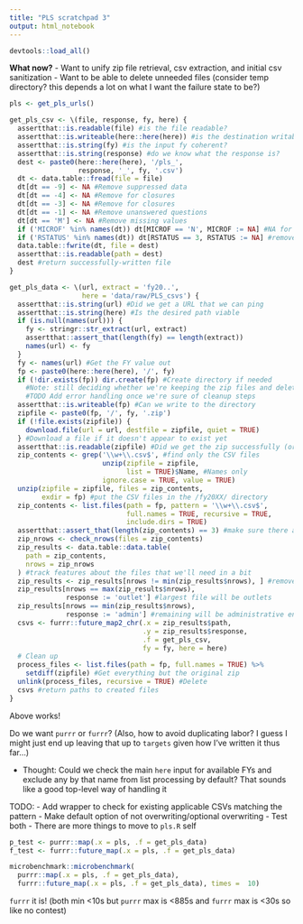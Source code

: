```yaml
---
title: "PLS scratchpad 3"
output: html_notebook
---
```


```r
devtools::load_all()
```
**What now?**
- Want to unify zip file retrieval, csv extraction, and initial csv sanitization
- Want to be able to delete unneeded files (consider temp directory? this depends a lot on what I want the failure state to be?)
```r
pls <- get_pls_urls()
```
```r
get_pls_csv <- \(file, response, fy, here) {
  assertthat::is.readable(file) #is the file readable?
  assertthat::is.writeable(here::here(here)) #is the destination writable?
  assertthat::is.string(fy) #is the input fy coherent?
  assertthat::is.string(response) #do we know what the response is?
  dest <- paste0(here::here(here), '/pls_', 
                 response, '_', fy, '.csv')
  dt <- data.table::fread(file = file)
  dt[dt == -9] <- NA #Remove suppressed data
  dt[dt == -4] <- NA #Remove for closures
  dt[dt == -3] <- NA #Remove for closures
  dt[dt == -1] <- NA #Remove unanswered questions
  dt[dt == 'M'] <- NA #Remove missing values
  if ('MICROF' %in% names(dt)) dt[MICROF == 'N', MICROF := NA] #NA for the MICROF field only
  if ('RSTATUS' %in% names(dt)) dt[RSTATUS == 3, RSTATUS := NA] #remove nonrespondents 
  data.table::fwrite(dt, file = dest)
  assertthat::is.readable(path = dest)
  dest #return successfully-written file
}
```

```r
get_pls_data <- \(url, extract = 'fy20..', 
                  here = 'data/raw/PLS_csvs') {
  assertthat::is.string(url) #Did we get a URL that we can ping
  assertthat::is.string(here) #Is the desired path viable
  if (is.null(names(url))) {
    fy <- stringr::str_extract(url, extract)
    assertthat::assert_that(length(fy) == length(extract))
    names(url) <- fy
  }
  fy <- names(url) #Get the FY value out
  fp <- paste0(here::here(here), '/', fy)
  if (!dir.exists(fp)) dir.create(fp) #Create directory if needed
    #Note: still deciding whether we're keeping the zip files and deleting everything else or what
    #TODO Add error handling once we're sure of cleanup steps 
  assertthat::is.writeable(fp) #Can we write to the directory
  zipfile <- paste0(fp, '/', fy, '.zip')
  if (!file.exists(zipfile)) {
    download.file(url = url, destfile = zipfile, quiet = TRUE)
  } #Download a file if it doesn't appear to exist yet 
  assertthat::is.readable(zipfile) #Did we get the zip successfully (or have it already)?
  zip_contents <- grep('\\w+\\.csv$', #find only the CSV files
                       unzip(zipfile = zipfile, 
                             list = TRUE)$Name, #Names only
                       ignore.case = TRUE, value = TRUE)
  unzip(zipfile = zipfile, files = zip_contents,
        exdir = fp) #put the CSV files in the /fy20XX/ directory
  zip_contents <- list.files(path = fp, pattern = '\\w+\\.csv$',
                             full.names = TRUE, recursive = TRUE,
                             include.dirs = TRUE)
  assertthat::assert_that(length(zip_contents) == 3) #make sure there are specifically three CSV files here
  zip_nrows <- check_nrows(files = zip_contents)
  zip_results <- data.table::data.table(
    path = zip_contents,
    nrows = zip_nrows
  ) #track features about the files that we'll need in a bit
  zip_results <- zip_results[nrows != min(zip_results$nrows), ] #remove the states file from consideration 
  zip_results[nrows == max(zip_results$nrows),
              response := 'outlet'] #largest file will be outlets
  zip_results[nrows == min(zip_results$nrows), 
              response := 'admin'] #remaining will be administrative entities 
  csvs <- furrr::future_map2_chr(.x = zip_results$path,
                                 .y = zip_results$response,
                                 .f = get_pls_csv,
                                 fy = fy, here = here)
  # Clean up
  process_files <- list.files(path = fp, full.names = TRUE) %>%
    setdiff(zipfile) #Get everything but the original zip
  unlink(process_files, recursive = TRUE) #Delete 
  csvs #return paths to created files
}
```

Above works! 

Do we want `purrr` or `furrr`? (Also, how to avoid duplicating labor? I guess I might just end up leaving that up to `targets` given how I've written it thus far...)

- Thought: Could we check the main `here` input for available FYs and exclude any by that name from list processing by default? That sounds like a good top-level way of handling it 

TODO:
- Add wrapper to check for existing applicable CSVs matching the pattern 
- Make default option of not overwriting/optional overwriting
- Test both
- There are more things to move to `pls.R` self 
```r
p_test <- purrr::map(.x = pls, .f = get_pls_data)
f_test <- furrr::future_map(.x = pls, .f = get_pls_data)
```

```r
microbenchmark::microbenchmark(
  purrr::map(.x = pls, .f = get_pls_data), 
  furrr::future_map(.x = pls, .f = get_pls_data), times =  10)
```
`furrr` it is! (both min <10s but `purrr` max is <885s and `furrr` max is <30s so like no contest)
